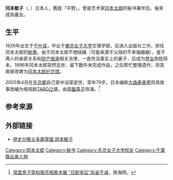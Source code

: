 '''冈本敏子'''（{{lang-ja|岡本 敏子}}, {{bd|1926年|1月1日|2005年|4月20日}}）日本人，舊姓「平野」，曾是艺术家[[冈本太郎|冈本太郎]]的秘书兼伴侣，後來成為養女。

==生平==
1926年出生于[[千叶县|千叶县]]，毕业于[[東京女子大学|東京女子大学]]文理学部。后进入出版社工作，担任冈本太郎的[[秘書|秘書]]。由于冈本太郎不想结婚（可能来源于父母的不幸福婚姻），鉴于两人的亲密关系和[[继承|财产继承]]相关法律，一直充当事实上的妻子，后成为[[养女|养女]]改姓岡本。1996年冈本太郎突然去世，留下数件未完成作品，之后帮忙整理遗作，将其故居改建为[[冈本太郎纪念馆|冈本太郎纪念馆]]。

2005年4月在[[东京都|东京都]]自己家中浴室逝世，享年79岁。日本编剧[[大森寿美男|大森寿美男]]将其故事改编为电视剧[[TARO之塔|TARO之塔]]，由[[常盤貴子|常盤貴子]]饰演。<ref>[http://www.hinews.cn/news/system/2011/03/08/012123830.shtml?wscckey=7e3e0c3baa82cf2e_1503271707 常盘贵子穿和服亮相美术展 “日剧皇后”风姿不减]，南海网。</ref>

== 参考来源 ==
{{reflist}}

== 外部链接 ==
* [http://www6.plala.or.jp/guti/cemetery/PERSON/A/okamoto_to.html 歴史が眠る多磨霊園 岡本敏子] {{Wayback|url=http://www6.plala.or.jp/guti/cemetery/PERSON/A/okamoto_to.html |date=20170110091923 }}{{ja icon}}

{{DEFAULTSORT:Okamoto Toshiko }}
[[Category:岡本太郎|Category:岡本太郎]]
[[Category:秘书|Category:秘书]]
[[Category:东京女子大学校友|Category:东京女子大学校友]]
[[Category:千葉縣出身人物|Category:千葉縣出身人物]]
